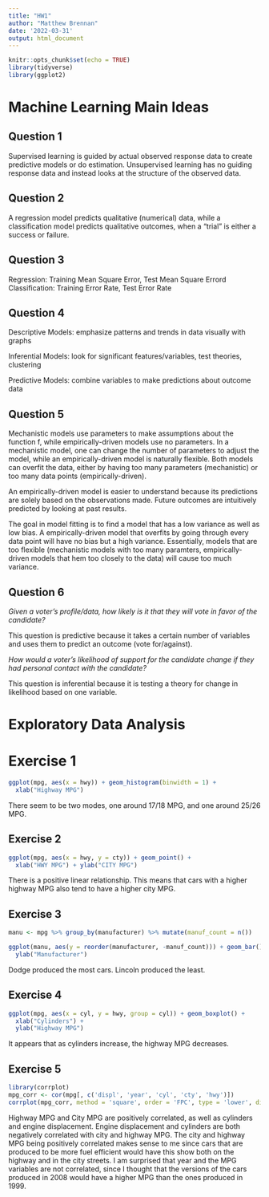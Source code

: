 ```yaml
---
title: "HW1"
author: "Matthew Brennan"
date: '2022-03-31'
output: html_document
---
```


```r
knitr::opts_chunk$set(echo = TRUE)
library(tidyverse)
library(ggplot2)
```


# Machine Learning Main Ideas

## Question 1

Supervised learning is guided by actual observed response data to create predictive models or do estimation. Unsupervised learning has no guiding response data and instead looks at the structure of the observed data.

## Question 2

A regression model predicts qualitative (numerical) data, while a classification model predicts qualitative outcomes, when a "trial" is either a success or failure.

## Question 3

Regression: Training Mean Square Error, Test Mean Square Errord
Classification: Training Error Rate, Test Error Rate

## Question 4

Descriptive Models: emphasize patterns and trends in data visually with graphs

Inferential Models: look for significant features/variables, test theories, clustering

Predictive Models: combine variables to make predictions about outcome data

## Question 5

Mechanistic models use parameters to make assumptions about the function f, while empirically-driven models use no parameters. In a mechanistic model, one can change the number of parameters to adjust the model, while an empirically-driven model is naturally flexible. Both models can overfit the data, either by having too many parameters (mechanistic) or too many data points (empirically-driven).

An empirically-driven model is easier to understand because its predictions are solely based on the observations made. Future outcomes are intuitively predicted by looking at past results.

The goal in model fitting is to find a model that has a low variance as well as low bias. A empirically-driven model that overfits by going through every data point will have no bias but a high variance. Essentially, models that are too flexible (mechanistic models with too many paramters, empirically-driven models that hem too closely to the data) will cause too much variance.

## Question 6

_Given a voter’s profile/data, how likely is it that they will vote in favor of the candidate?_

This question is predictive because it takes a certain number of variables and uses them to predict an outcome (vote for/against).

_How would a voter’s likelihood of support for the candidate change if they had personal contact with the candidate?_

This question is inferential because it is testing a theory for change in likelihood based on one variable.

# Exploratory Data Analysis

# Exercise 1

```r
ggplot(mpg, aes(x = hwy)) + geom_histogram(binwidth = 1) + 
  xlab("Highway MPG")


```

There seem to be two modes, one around 17/18 MPG, and one around 25/26 MPG.

## Exercise 2

```r
ggplot(mpg, aes(x = hwy, y = cty)) + geom_point() + 
  xlab("HWY MPG") + ylab("CITY MPG")


```

There is a positive linear relationship. This means that cars with a higher highway MPG also tend to have a higher city MPG.

## Exercise 3

```r
manu <- mpg %>% group_by(manufacturer) %>% mutate(manuf_count = n())

ggplot(manu, aes(y = reorder(manufacturer, -manuf_count))) + geom_bar() + 
  ylab("Manufacturer")

```

Dodge produced the most cars. Lincoln produced the least.

## Exercise 4

```r
ggplot(mpg, aes(x = cyl, y = hwy, group = cyl)) + geom_boxplot() +
  xlab("Cylinders") +
  ylab("Highway MPG")


```
It appears that as cylinders increase, the highway MPG decreases.

## Exercise 5

```r
library(corrplot)
mpg_corr <- cor(mpg[, c('displ', 'year', 'cyl', 'cty', 'hwy')])
corrplot(mpg_corr, method = 'square', order = 'FPC', type = 'lower', diag = F)
```

Highway MPG and City MPG are positively correlated, as well as cylinders and engine displacement. Engine displacement and cylinders are both negatively correlated with city and highway MPG. The city and highway MPG being positively correlated makes sense to me since cars that are produced to be more fuel efficient would have this show both on the highway and in the city streets. I am surprised that year and the MPG variables are not correlated, since I thought that the versions of the cars produced in 2008 would have a higher MPG than the ones produced in 1999.


